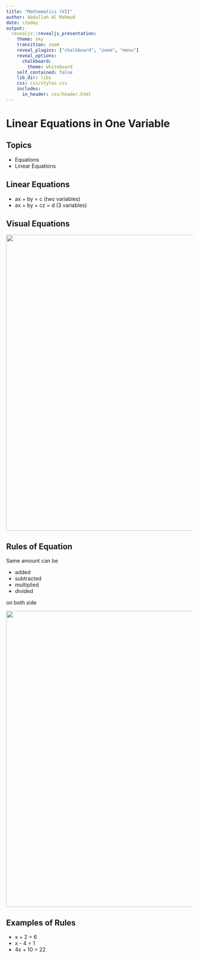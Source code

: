 ```yaml
---
title: "Mathematics (VII"
author: Abdullah Al Mahmud
date: \today
output: 
  revealjs::revealjs_presentation:
    theme: sky
    transition: zoom
    reveal_plugins: ["chalkboard", "zoom", "menu"]
    reveal_options:
      chalkboard:
        theme: whiteboard
    self_contained: false
    lib_dir: libs
    css: css/styles.css
    includes:
      in_header: css/header.html
---
```


# Linear Equations in One Variable

## Topics

- Equations
- Linear Equations

## Linear Equations

- ax + by  = c (two variables)
- ax + by + cz = d (3 variables)

## Visual Equations

<img class="plain" src="img/math/visual_eqn.png" width="800">


## Rules of Equation

<div class="container">
<div class="col">
Same amount can be 

- added
- subtracted
- multiplied
- divided

on both side
</div>
<div class="col">
<img class="plain" src="img/math/rules_eqn.png" width="800">
</div>
</div>

## Examples of Rules

- x + 2 = 6
- x - 4 = 1
- 4x + 10 = 22

